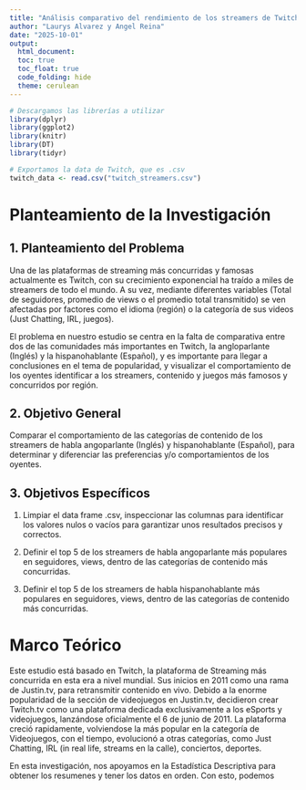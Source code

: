 ```yaml
---
title: "Análisis comparativo del rendimiento de los streamers de Twitch"
author: "Laurys Alvarez y Angel Reina"
date: "2025-10-01"
output: 
  html_document:
  toc: true
  toc_float: true
  code_folding: hide
  theme: cerulean
---
```


```r
# Descargamos las librerías a utilizar
library(dplyr)
library(ggplot2)
library(knitr)
library(DT)
library(tidyr)
```

```r
# Exportamos la data de Twitch, que es .csv
twitch_data <- read.csv("twitch_streamers.csv")
```

# Planteamiento de la Investigación

## 1. Planteamiento del Problema

Una de las plataformas de streaming más concurridas y famosas actualmente es Twitch, con su crecimiento exponencial ha traído a miles de streamers de todo el mundo. A su vez, mediante diferentes variables (Total de seguidores, promedio de views o el promedio total transmitido) se ven afectadas por factores como el idioma (región) o la categoría de sus videos (Just Chatting, IRL, juegos).

El problema en nuestro estudio se centra en la falta de comparativa entre dos de las comunidades más importantes en Twitch, la angloparlante (Inglés) y la hispanohablante (Español), y es importante para llegar a conclusiones en el tema de popularidad, y visualizar el comportamiento de los oyentes identificar a los streamers, contenido y juegos más famosos y concurridos por región.

## 2. Objetivo General

Comparar el comportamiento de las categorías de contenido de los streamers de habla angoparlante (Inglés) y hispanohablante (Español), para determinar y diferenciar las preferencias y/o comportamientos de los oyentes.

## 3. Objetivos Específicos

1.  Limpiar el data frame .csv, inspeccionar las columnas para identificar los valores nulos o vacíos para garantizar unos resultados precisos y correctos.

2.  Definir el top 5 de los streamers de habla angoparlante más populares en seguidores, views, dentro de las categorías de contenido más concurridas.

3.  Definir el top 5 de los streamers de habla hispanohablante más populares en seguidores, views, dentro de las categorías de contenido más concurridas.

# Marco Teórico 

Este estudio está basado en Twitch, la plataforma de Streaming más concurrida en esta era a nivel mundial. Sus inicios en 2011 como una rama de Justin.tv,  para retransmitir contenido en vivo. Debido a la enorme popularidad de la sección de videojuegos en Justin.tv, decidieron crear Twitch.tv como una plataforma dedicada exclusivamente a los eSports y videojuegos, lanzándose oficialmente el 6 de junio de 2011.  La plataforma creció rapidamente, volviendose la más popular en la categoría de Videojuegos, con el tiempo, evolucionó a otras categorías, como Just Chatting, IRL (in real life, streams en la calle), conciertos, deportes. 

En esta investigación, nos apoyamos en la Estadística Descriptiva para obtener los resumenes y tener los datos en orden. Con esto, podemos
